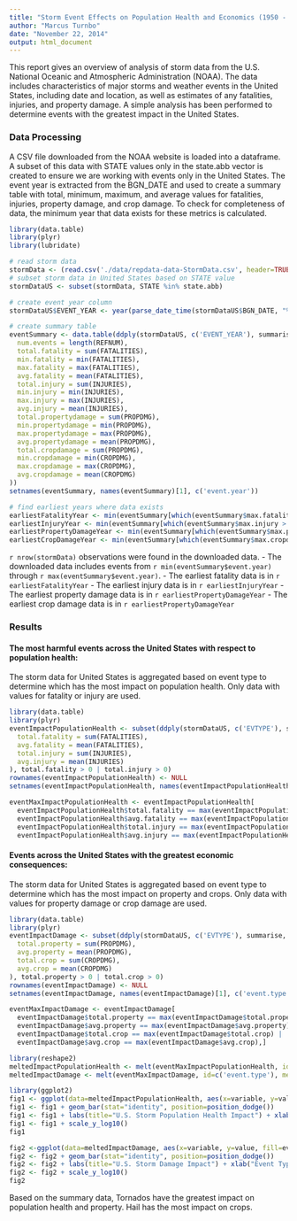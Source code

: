 ```yaml
---
title: "Storm Event Effects on Population Health and Economics (1950 - 2011)"
author: "Marcus Turnbo"
date: "November 22, 2014"
output: html_document
---
```


This report gives an overview of analysis of storm data from the U.S. National Oceanic and Atmospheric 
Administration (NOAA).  The data includes characteristics of major storms and weather events in the United States, 
including date and location, as well as estimates of any fatalities, injuries, and property damage.  A simple
analysis has been performed to determine events with the greatest impact in the United States.

### Data Processing 

A CSV file downloaded from the NOAA website is loaded into a dataframe.  A subset of this data with STATE values
only in the state.abb vector is created to ensure we are working with events only in the United States.  The event
year is extracted from the BGN_DATE and used to create a summary table with total, minimum, maximum, and average
values for fatalities, injuries, property damage, and crop damage.  To check for completeness of data, the minimum
year that data exists for these metrics is calculated.

```r
library(data.table)
library(plyr)
library(lubridate)

# read storm data
stormData <- (read.csv('./data/repdata-data-StormData.csv', header=TRUE))
# subset storm data in United States based on STATE value
stormDataUS <- subset(stormData, STATE %in% state.abb)

# create event year column
stormDataUS$EVENT_YEAR <- year(parse_date_time(stormDataUS$BGN_DATE, "%m/%d/%y %H%M%S"))

# create summary table
eventSummary <- data.table(ddply(stormDataUS, c('EVENT_YEAR'), summarise, 
  num.events = length(REFNUM),
  total.fatality = sum(FATALITIES),
  min.fatality = min(FATALITIES),
  max.fatality = max(FATALITIES),
  avg.fatality = mean(FATALITIES),
  total.injury = sum(INJURIES),
  min.injury = min(INJURIES),
  max.injury = max(INJURIES),
  avg.injury = mean(INJURIES),
  total.propertydamage = sum(PROPDMG),
  min.propertydamage = min(PROPDMG),
  max.propertydamage = max(PROPDMG),
  avg.propertydamage = mean(PROPDMG),
  total.cropdamage = sum(PROPDMG),
  min.cropdamage = min(CROPDMG),
  max.cropdamage = max(CROPDMG),
  avg.cropdamage = mean(CROPDMG)
))
setnames(eventSummary, names(eventSummary)[1], c('event.year'))

# find earliest years where data exists
earliestFatalityYear <- min(eventSummary[which(eventSummary$max.fatality > 0), event.year])
earliestInjuryYear <- min(eventSummary[which(eventSummary$max.injury > 0), event.year])
earliestPropertyDamageYear <- min(eventSummary[which(eventSummary$max.propertydamage > 0), event.year])
earliestCropDamageYear <- min(eventSummary[which(eventSummary$max.cropdamage > 0), event.year])
```

`r nrow(stormData)` observations were found in the downloaded data.
- The downloaded data includes events from `r min(eventSummary$event.year)` through `r max(eventSummary$event.year)`. 
- The earliest fatality data is in `r earliestFatalityYear`
- The earliest injury data is in `r earliestInjuryYear`
- The earliest property damage data is in `r earliestPropertyDamageYear`
- The earliest crop damage data is in `r earliestPropertyDamageYear`

### Results

#### The most harmful events across the United States with respect to population health:

The storm data for United States is aggregated based on event type to determine which has the most impact on population health.  Only data with values for fatality or injury are used.

```r
library(data.table)
library(plyr)
eventImpactPopulationHealth <- subset(ddply(stormDataUS, c('EVTYPE'), summarise, 
  total.fatality = sum(FATALITIES),
  avg.fatality = mean(FATALITIES),
  total.injury = sum(INJURIES),
  avg.injury = mean(INJURIES)
), total.fatality > 0 | total.injury > 0)
rownames(eventImpactPopulationHealth) <- NULL
setnames(eventImpactPopulationHealth, names(eventImpactPopulationHealth)[1], c('event.type'))

eventMaxImpactPopulationHealth <- eventImpactPopulationHealth[ 
  eventImpactPopulationHealth$total.fatality == max(eventImpactPopulationHealth$total.fatality) |
  eventImpactPopulationHealth$avg.fatality == max(eventImpactPopulationHealth$avg.fatality) |
  eventImpactPopulationHealth$total.injury == max(eventImpactPopulationHealth$total.injury) |
  eventImpactPopulationHealth$avg.injury == max(eventImpactPopulationHealth$avg.injury),]
```

#### Events across the United States with the greatest economic consequences:

The storm data for United States is aggregated based on event type to determine which has the most impact on property and crops.  Only data with values for property damage or crop damage are used.

```r
library(data.table)
library(plyr)
eventImpactDamage <- subset(ddply(stormDataUS, c('EVTYPE'), summarise, 
  total.property = sum(PROPDMG),
  avg.property = mean(PROPDMG),
  total.crop = sum(CROPDMG),
  avg.crop = mean(CROPDMG)
), total.property > 0 | total.crop > 0)
rownames(eventImpactDamage) <- NULL
setnames(eventImpactDamage, names(eventImpactDamage)[1], c('event.type'))

eventMaxImpactDamage <- eventImpactDamage[ 
  eventImpactDamage$total.property == max(eventImpactDamage$total.property) |
  eventImpactDamage$avg.property == max(eventImpactDamage$avg.property) |
  eventImpactDamage$total.crop == max(eventImpactDamage$total.crop) |
  eventImpactDamage$avg.crop == max(eventImpactDamage$avg.crop),]

library(reshape2)
meltedImpactPopulationHealth <- melt(eventMaxImpactPopulationHealth, id=c('event.type'), measure.vars=c('total.fatality','avg.fatality','total.injury','avg.injury'))
meltedImpactDamage <- melt(eventMaxImpactDamage, id=c('event.type'), measure.vars=c('total.property','avg.property','total.crop','avg.crop'))

library(ggplot2)
fig1 <- ggplot(data=meltedImpactPopulationHealth, aes(x=variable, y=value, fill=event.type))
fig1 <- fig1 + geom_bar(stat="identity", position=position_dodge())
fig1 <- fig1 + labs(title="U.S. Storm Population Health Impact") + xlab("Event Type") + ylab("Impact ($)")
fig1 <- fig1 + scale_y_log10()
fig1

fig2 <-ggplot(data=meltedImpactDamage, aes(x=variable, y=value, fill=event.type)) 
fig2 <- fig2 + geom_bar(stat="identity", position=position_dodge())
fig2 <- fig2 + labs(title="U.S. Storm Damage Impact") + xlab("Event Type") + ylab("Impact ($)")
fig2 <- fig2 + scale_y_log10()
fig2
```

Based on the summary data, Tornados have the greatest impact on population health and property.  Hail has the most impact on crops.

